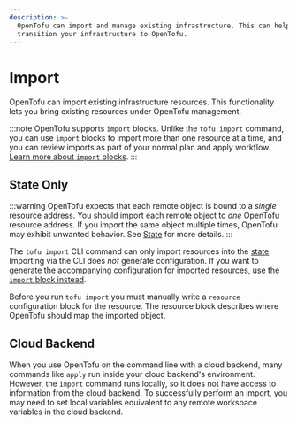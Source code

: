 ```yaml
---
description: >-
  OpenTofu can import and manage existing infrastructure. This can help you
  transition your infrastructure to OpenTofu.
---
```


# Import

OpenTofu can import existing infrastructure resources. This functionality lets you bring existing resources under OpenTofu management.

:::note
OpenTofu supports `import` blocks. Unlike the `tofu import` command, you can use `import` blocks to import more than one resource at a time, and you can review imports as part of your normal plan and apply workflow. [Learn more about `import` blocks](/docs/language/import).
:::

## State Only

:::warning
OpenTofu expects that each remote object is bound to a _single_ resource address. You should import each remote object to _one_ OpenTofu resource address. If you import the same object multiple times, OpenTofu may exhibit unwanted behavior. See [State](/docs/language/state) for more details.
:::

The `tofu import` CLI command can only import resources into the [state](/docs/language/state). Importing via the CLI does _not_ generate configuration. If you want to generate the accompanying configuration for imported resources, [use the `import` block instead](/docs/language/import).

Before you run `tofu import` you must manually write a `resource` configuration block for the resource. The resource block describes where OpenTofu should map the imported object.

## Cloud Backend

When you use OpenTofu on the command line with a cloud backend, many commands like `apply` run inside your cloud backend's environment. However, the `import` command runs locally, so it does not have access to information from the cloud backend. To successfully perform an import, you may need to set local variables equivalent to any remote workspace variables in the cloud backend.
